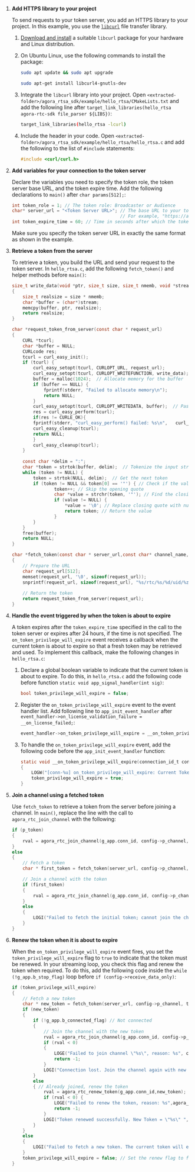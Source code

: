 <PlatformWrapper platform="linux-c">

1.  **Add HTTPS library to your project**

    To send requests to your token server, you add an HTTPS library to your project. In this example, you use the [`libcurl`](https://curl.se/libcurl/) file transfer library.

    1.  [Download and install](https://curl.se/download.html#Linux) a suitable `libcurl` package for your hardware and Linux distribution.

    1. On Ubuntu Linux, use the following commands to install the package:

        ```bash
        sudo apt update && sudo apt upgrade

        sudo apt-get install libcurl4-gnutls-dev
        ```

    1. Integrate the `libcurl` library into your project. Open  `<extracted-folder>/agora_rtsa_sdk/example/hello_rtsa/CMakeLists.txt` and add the following line after `target_link_libraries(hello_rtsa agora-rtc-sdk file_parser ${LIBS})`:
    
        ```bash
        target_link_libraries(hello_rtsa -lcurl)
        ```

    1. Include the header in your code. Open `<extracted-folder>/agora_rtsa_sdk/example/hello_rtsa/hello_rtsa.c` and add the following to the list of `#include` statements:
    
        ```c
        #include <curl/curl.h>
        ```

1.  **Add variables for your connection to the token server**

    Declare the variables you need to specify the token role, the token server base URL, and the token expire time. Add the following declarations to `main()` after `char params[512];`:

    ```c 
    int token_role = 1; // The token role: Broadcaster or Audience
    char* server_url = "<Token Server URL>"; // The base URL to your token server.
                                             // For example, "https://agora-token-service-production-xxxx.up.railway.app".
    int token_expire_time = 60; // Time in seconds after which the token will expire.
    ```

    Make sure you specify the token server URL in exactly the same format as shown in the example.

1. **Retrieve a token from the server**

    To retrieve a token, you build the URL and send your request to the token server. In `hello_rtsa.c`, add the following `fetch_token()` and helper methods before `main()`:

    ```c 
    size_t write_data(void *ptr, size_t size, size_t nmemb, void *stream) 
    {
        size_t realsize = size * nmemb;
        char *buffer = (char*)stream;
        memcpy(buffer, ptr, realsize);
        return realsize;
    }

    char *request_token_from_server(const char * request_url) 
    {
        CURL *tcurl;
        char *buffer = NULL;
        CURLcode res;
        tcurl = curl_easy_init();
        if (tcurl) {
            curl_easy_setopt(tcurl, CURLOPT_URL, request_url);
            curl_easy_setopt(tcurl, CURLOPT_WRITEFUNCTION, write_data);
            buffer = malloc(1024);  // Allocate memory for the buffer
            if (buffer == NULL) {
                fprintf(stderr, "Failed to allocate memory\n");
                return NULL;
            }
            curl_easy_setopt(tcurl, CURLOPT_WRITEDATA, buffer);  // Pass pointer to buffer
            res = curl_easy_perform(tcurl);
            if(res != CURLE_OK){
            fprintf(stderr, "curl_easy_perform() failed: %s\n",   curl_easy_strerror(res));
            curl_easy_cleanup(tcurl);
            return NULL;
            }
            curl_easy_cleanup(tcurl);
        }
        
        const char *delim = ":";
        char *token = strtok(buffer, delim);  // Tokenize the input string
        while (token != NULL) {
            token = strtok(NULL, delim);  // Get the next token
            if (token != NULL && token[0] == '"') { // Check if the value is a string
                    token++; // Skip the opening quote
                    char *value = strchr(token, '"'); // Find the closing quote
                    if (value != NULL) {
                        *value = '\0'; // Replace closing quote with null character
                        return token; // Return the value
                    }
            }
        }
        free(buffer);
        return NULL;
    } 

    char *fetch_token(const char * server_url,const char* channel_name, int token_role, size_t uid, int token_expire_time)
    {
        // Prepare the URL
        char request_url[512];
        memset(request_url, '\0', sizeof(request_url));
        snprintf(request_url, sizeof(request_url), "%s/rtc/%s/%d/uid/%zu/?expiry=%d",server_url,channel_name,token_role,uid,token_expire_time);
        
        // Return the token
        return request_token_from_server(request_url);
    }
    ```

1.  **Handle the event triggered by <Vg k="AGORA_BACKEND" /> when the token is about to expire**

    A token expires after the `token_expire_time` specified in the call to the token server or expires after 24 hours, if the time is not specified. The `on_token_privilege_will_expire` event receives a callback when the current token is about to expire so that a fresh token may be retrieved and used.
    To implement this callback, make the following changes in `hello_rtsa.c`:

    1. Declare a global boolean variable to indicate that the current token is about to expire. To do this, in `hello_rtsa.c` add the following code before function `static void app_signal_handler(int sig)`:

        ```c 
        bool token_privilege_will_expire = false;
        ```

    1. Register the `on_token_privilege_will_expire` event to the event handler list. Add following line to `app_init_event_handler` after `event_handler->on_license_validation_failure = __on_license_failed;`:

        ```c 
        event_handler->on_token_privilege_will_expire = __on_token_privilege_will_expire;
        ```

    1. To handle the `on_token_privilege_will_expire` event, add the following code before the `app_init_event_handler` function:

        ```c
        static void __on_token_privilege_will_expire(connection_id_t conn_id, const char *token)
        {
            LOGW("[conn-%u] on_token_privilege_will_expire: Current Token = \"%s\"", conn_id,token);
            token_privilege_will_expire = true;
        }
        ```

1.  **Join a channel using a fetched token**

    Use `fetch_token` to retrieve a token from the server before joining a channel.
    In `main()`, replace the line with the call to `agora_rtc_join_channel` with the following: 

    ```c 
    if (p_token) 
    {
	    rval = agora_rtc_join_channel(g_app.conn_id, config->p_channel, config->uid, p_token, &channel_options);
    } 
    else
    {
        // Fetch a token
        char * first_token = fetch_token(server_url, config->p_channel, token_role, config->uid, token_expire_time);

        // Join a channel with the token
        if (first_token)
        {
            rval = agora_rtc_join_channel(g_app.conn_id, config->p_channel, config->uid, first_token, &channel_options);
        }
        else
        {
            LOGI("Failed to fetch the initial token; cannot join the channel");
        } 
    }
    ```	

1.  **Renew the token when it is about to expire**

    When the `on_token_privilege_will_expire` event fires, you set the `token_privilege_will_expire` flag to `true` to indicate that the token must be renewed. In your streaming loop, you check this flag and renew the token when required. To do this, add the following code inside the `while (!g_app.b_stop_flag)` loop before `if (config->receive_data_only)`:

    ```c 
    if (token_privilege_will_expire) 
    {
        // Fetch a new token 
        char * new_token = fetch_token(server_url, config->p_channel, token_role, config->uid, token_expire_time);
        if (new_token)
        {
            if (!g_app.b_connected_flag) // Not connected
            { 
                // Join the channel with the new token
                rval = agora_rtc_join_channel(g_app.conn_id, config->p_channel, config->uid, new_token, &channel_options);
                if (rval < 0) 
                {
                    LOGE("Failed to join channel \"%s\", reason: %s", config->p_channel, agora_rtc_err_2_str(rval));
                    return -1;
                }
                LOGI("Connection lost. Join the channel again with new token.New Token = \"%s\" ", new_token);
            } 
            else 
            { // Already joined, renew the token 
                rval = agora_rtc_renew_token(g_app.conn_id,new_token);
                if (rval < 0) {
                    LOGE("Failed to renew the token, reason: %s",agora_rtc_err_2_str(rval));
                    return -1;
                }
                LOGI("Token renewed successfully. New Token = \"%s\" ", new_token);
            }
        }
        else 
        {
            LOGI("Failed to fetch a new token. The current token will expire soon.");
        }
        token_privilege_will_expire = false; // Set the renew flag to false
    }
    ```
</PlatformWrapper>